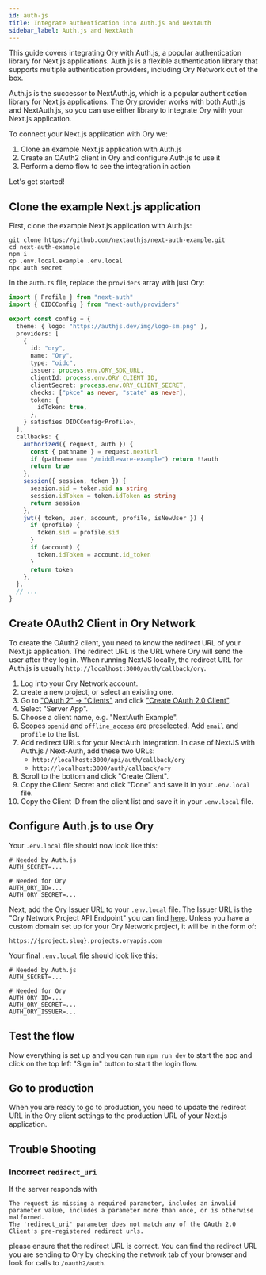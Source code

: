 ```yaml
---
id: auth-js
title: Integrate authentication into Auth.js and NextAuth
sidebar_label: Auth.js and NextAuth
---
```


This guide covers integrating Ory with Auth.js, a popular authentication library for Next.js applications. Auth.js is a flexible
authentication library that supports multiple authentication providers, including Ory Network out of the box.

Auth.js is the successor to NextAuth.js, which is a popular authentication library for Next.js applications. The Ory provider
works with both Auth.js and NextAuth.js, so you can use either library to integrate Ory with your Next.js application.

To connect your Next.js application with Ory we:

1. Clone an example Next.js application with Auth.js
2. Create an OAuth2 client in Ory and configure Auth.js to use it
3. Perform a demo flow to see the integration in action

Let's get started!

## Clone the example Next.js application

First, clone the example Next.js application with Auth.js:

```shell-session
git clone https://github.com/nextauthjs/next-auth-example.git
cd next-auth-example
npm i
cp .env.local.example .env.local
npx auth secret
```

In the `auth.ts` file, replace the `providers` array with just Ory:

```ts title="auth.ts"
import { Profile } from "next-auth"
import { OIDCConfig } from "next-auth/providers"

export const config = {
  theme: { logo: "https://authjs.dev/img/logo-sm.png" },
  providers: [
    {
      id: "ory",
      name: "Ory",
      type: "oidc",
      issuer: process.env.ORY_SDK_URL,
      clientId: process.env.ORY_CLIENT_ID,
      clientSecret: process.env.ORY_CLIENT_SECRET,
      checks: ["pkce" as never, "state" as never],
      token: {
        idToken: true,
      },
    } satisfies OIDCConfig<Profile>,
  ],
  callbacks: {
    authorized({ request, auth }) {
      const { pathname } = request.nextUrl
      if (pathname === "/middleware-example") return !!auth
      return true
    },
    session({ session, token }) {
      session.sid = token.sid as string
      session.idToken = token.idToken as string
      return session
    },
    jwt({ token, user, account, profile, isNewUser }) {
      if (profile) {
        token.sid = profile.sid
      }
      if (account) {
        token.idToken = account.id_token
      }
      return token
    },
  },
  // ...
}
```

## Create OAuth2 Client in Ory Network

To create the OAuth2 client, you need to know the redirect URL of your Next.js application. The redirect URL is the URL where Ory
will send the user after they log in. When running NextJS locally, the redirect URL for Auth.js is usually
`http://localhost:3000/auth/callback/ory`.

1. Log into your Ory Network account.
2. create a new project, or select an existing one.
3. Go to ["OAuth 2" -> "Clients"](https://console.ory.sh/projects/current/oauth) and click
   ["Create OAuth 2.0 Client"](https://console.ory.sh/projects/current/oauth/create).
4. Select "Server App".
5. Choose a client name, e.g. "NextAuth Example".
6. Scopes `openid` and `offline_access` are preselected. Add `email` and `profile` to the list.
7. Add redirect URLs for your NextAuth integration. In case of NextJS with Auth.js / Next-Auth, add these two URLs:
   - `http://localhost:3000/api/auth/callback/ory`
   - `http://localhost:3000/auth/callback/ory`
8. Scroll to the bottom and click "Create Client".
9. Copy the Client Secret and click "Done" and save it in your `.env.local` file.
10. Copy the Client ID from the client list and save it in your `.env.local` file.

## Configure Auth.js to use Ory

Your `.env.local` file should now look like this:

```env
# Needed by Auth.js
AUTH_SECRET=...

# Needed for Ory
AUTH_ORY_ID=...
AUTH_ORY_SECRET=...
```

Next, add the Ory Issuer URL to your `.env.local` file. The Issuer URL is the "Ory Network Project API Endpoint" you can find
[here](https://console.ory.sh/projects/current/developers/guides). Unless you have a custom domain set up for your Ory Network
project, it will be in the form of:

```
https://{project.slug}.projects.oryapis.com
```

Your final `.env.local` file should look like this:

```env
# Needed by Auth.js
AUTH_SECRET=...

# Needed for Ory
AUTH_ORY_ID=...
AUTH_ORY_SECRET=...
AUTH_ORY_ISSUER=...
```

## Test the flow

Now everything is set up and you can run `npm run dev` to start the app and click on the top left "Sign in" button to start the
login flow.

## Go to production

When you are ready to go to production, you need to update the redirect URL in the Ory client settings to the production URL of
your Next.js application.

## Trouble Shooting

### Incorrect `redirect_uri`

If the server responds with

```
The request is missing a required parameter, includes an invalid parameter value, includes a parameter more than once, or is otherwise malformed.
The 'redirect_uri' parameter does not match any of the OAuth 2.0 Client's pre-registered redirect urls.
```

please ensure that the redirect URL is correct. You can find the redirect URL you are sending to Ory by checking the network tab
of your browser and look for calls to `/oauth2/auth`.
